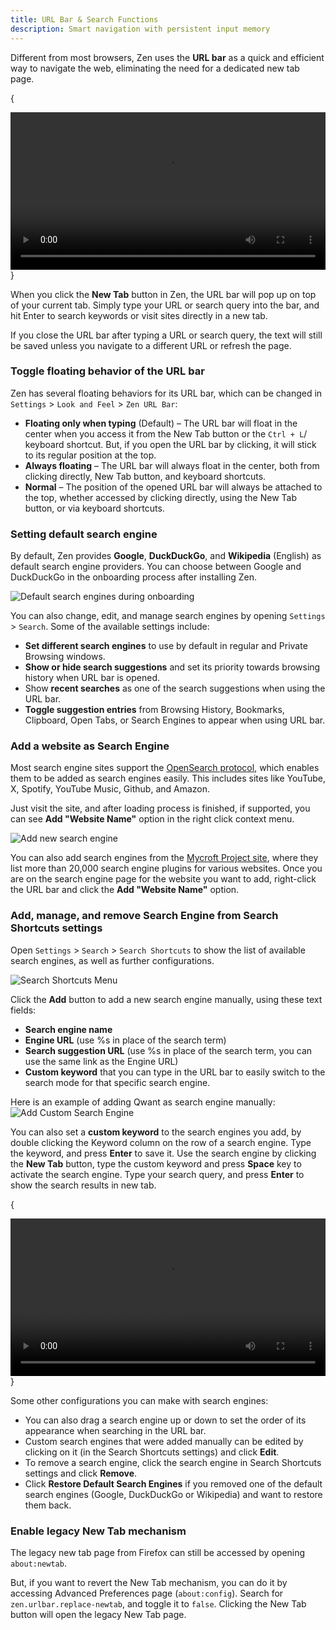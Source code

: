 ```yaml
---
title: URL Bar & Search Functions
description: Smart navigation with persistent input memory
---
```


Different from most browsers, Zen uses the **URL bar** as a quick and efficient way to navigate the web, eliminating the need for a dedicated new tab page. 

{
<div align="center">
  <video width="100%" loop autoPlay>
    <source src="/assets/user-manual/urlbar/vid.mov" type="video/mp4" />
    Your browser does not support the video tag.
  </video>
</div>
}

When you click the **New Tab** button in Zen, the URL bar will pop up on top of your current tab. Simply type your URL or search query into the bar, and hit Enter to search keywords or visit sites directly in a new tab. 

<Callout>
If you close the URL bar after typing a URL or search query, the text will still be saved unless you navigate to a different URL or refresh the page.
</Callout>

### Toggle floating behavior of the URL bar

Zen has several floating behaviors for its URL bar, which can be changed in `Settings` > `Look and Feel` > `Zen URL Bar`:
- **Floating only when typing** (Default) – The URL bar will float in the center when you access it from the New Tab button or the `Ctrl + L`/ keyboard shortcut. But, if you open the URL bar by clicking, it will stick to its regular position at the top.
- **Always floating** – The URL bar will always float in the center, both from clicking directly, New Tab button, and keyboard shortcuts.
- **Normal** – The position of the opened URL bar will always be attached to the top, whether accessed by clicking directly, using the New Tab button, or via keyboard shortcuts.

### Setting default search engine

By default, Zen provides **Google**, **DuckDuckGo**, and **Wikipedia** (English) as default search engine providers. You can choose between Google and DuckDuckGo in the onboarding process after installing Zen. 

![Default search engines during onboarding](/assets/user-manual/urlbar/onboarding-search.png)

You can also change, edit, and manage search engines by opening `Settings` > `Search`. Some of the available settings include:
- **Set different search engines** to use by default in regular and Private Browsing windows.
- **Show or hide search suggestions** and set its priority towards browsing history when URL bar is opened.
- Show **recent searches** as one of the search suggestions when using the URL bar.
- **Toggle suggestion entries** from Browsing History, Bookmarks, Clipboard, Open Tabs, or Search Engines to appear when using URL bar.

### Add a website as Search Engine

Most search engine sites support the [OpenSearch protocol](https://developer.mozilla.org/docs/Web/OpenSearch), which enables them to be added as search engines easily. This includes sites like YouTube, X, Spotify, YouTube Music, Github, and Amazon. 

Just visit the site, and after loading process is finished, if supported, you can see **Add "Website Name"** option in the right click context menu.

![Add new search engine](/assets/user-manual/urlbar/add-new-service.png)

You can also add search engines from the [Mycroft Project site](https://mycroftproject.com/search-engines.html), where they list more than 20,000 search engine plugins for various websites. Once you are on the search engine page for the website you want to add, right-click the URL bar and click the **Add "Website Name"** option.

### Add, manage, and remove Search Engine from Search Shortcuts settings

Open `Settings` > `Search` > `Search Shortcuts` to show the list of available search engines, as well as further configurations.

![Search Shortcuts Menu](/assets/user-manual/urlbar/search-shortcuts.png)

Click the **Add** button to add a new search engine manually, using these text fields:

- **Search engine name**
- **Engine URL** (use %s in place of the search term)
- **Search suggestion URL** (use %s in place of the search term, you can use the same link as the Engine URL)
- **Custom keyword** that you can type in the URL bar to easily switch to the search mode for that specific search engine.

Here is an example of adding Qwant as search engine manually:
![Add Custom Search Engine](/assets/user-manual/urlbar/add-manual.png)

You can also set a **custom keyword** to the search engines you add, by double clicking the Keyword column on the row of a search engine. Type the keyword, and press **Enter** to save it. Use the search engine by clicking the **New Tab** button, type the custom keyword and press **Space** key to activate the search engine. Type your search query, and press **Enter** to show the search results in new tab.

{
<div align="center">
  <video width="100%" loop autoPlay>
    <source src="/assets/user-manual/urlbar/search_engine.mp4" type="video/mp4" />
    Your browser does not support the video tag.
  </video>
</div>
}

Some other configurations you can make with search engines:
- You can also drag a search engine up or down to set the order of its appearance when searching in the URL bar.
- Custom search engines that were added manually can be edited by clicking on it (in the Search Shortcuts settings) and click **Edit**.
- To remove a search engine, click the search engine in Search Shortcuts settings and click **Remove**.
- Click **Restore Default Search Engines** if you removed one of the default search engines (Google, DuckDuckGo or Wikipedia) and want to restore them back.

### Enable legacy New Tab mechanism

The legacy new tab page from Firefox can still be accessed by opening `about:newtab`.

But, if you want to revert the New Tab mechanism, you can do it by accessing Advanced Preferences page (`about:config`). Search for `zen.urlbar.replace-newtab`, and toggle it to `false`. Clicking the New Tab button will open the legacy New Tab page.
